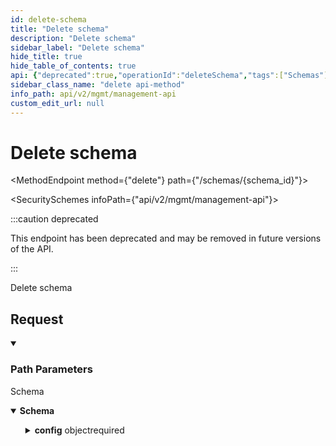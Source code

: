 ```yaml
---
id: delete-schema
title: "Delete schema"
description: "Delete schema"
sidebar_label: "Delete schema"
hide_title: true
hide_table_of_contents: true
api: {"deprecated":true,"operationId":"deleteSchema","tags":["Schemas"],"security":[{"x-api-key":[]}],"responses":{"204":{"description":"Schema","content":{"application/json":{"schema":{"type":"object","properties":{"id":{"type":"string","example":"649b1e49-2722-46a3-a7e7-10caae78a43f"},"application_id":{"type":"string","example":"d8ceb3ff-8b7f-4fa7-b8de-849292f6ca69"},"name":{"type":"string","example":"my-schema"},"config":{"type":"object","properties":{"fields":{"type":"array","items":{"type":"object","properties":{"name":{"type":"string","example":"apolla_first_name","description":"Your application field name."},"mapped_name":{"type":"string","example":"FirstName","description":"The field your customer maps. This is a Provider-specified field name. E.g. FirstName for Salesforce."}},"required":["name"]}},"allow_additional_field_mappings":{"type":"boolean","description":"Specifies whether your customer can add new application field names.","example":false}},"required":["fields","allow_additional_field_mappings"],"title":"schema_config"}},"required":["id","application_id","name","config"],"title":"schema"}}}}},"description":"Delete schema","parameters":[{"name":"schema_id","in":"path","required":true,"schema":{"type":"string","example":"a821d59d-8b4c-4ad9-aeec-1292d2e28701"}}],"method":"delete","path":"/schemas/{schema_id}","servers":[{"url":"https://api.supaglue.io/mgmt/v2","description":"Supaglue API"}],"securitySchemes":{"x-api-key":{"type":"apiKey","name":"x-api-key","in":"header","description":"API key to allow developers to access the API"}},"info":{"version":"0.16.2","title":"Management API","contact":{"name":"Supaglue","email":"docs@supaglue.com","url":"https://supaglue.com"},"description":"#### Introduction\n\nWelcome to the Management API documentation. You can use this API to manage customer integrations and connections.\n\n[![Run in Postman](https://run.pstmn.io/button.svg)](https://www.postman.com/supaglue/workspace/supaglue-public/overview)\n\n#### Base API URL\n\n```\nhttps://api.supaglue.io/mgmt/v2\n```\n"},"postman":{"name":"Delete schema","description":{"type":"text/plain"},"url":{"path":["schemas",":schema_id"],"host":["{{baseUrl}}"],"query":[],"variable":[{"disabled":false,"description":{"content":"(Required) ","type":"text/plain"},"type":"any","value":"","key":"schema_id"}]},"header":[{"key":"Accept","value":"application/json"}],"method":"DELETE","auth":{"type":"apikey","apikey":[{"type":"any","value":"x-api-key","key":"key"},{"type":"any","value":"<API Key>","key":"value"},{"type":"any","value":"header","key":"in"}]}}}
sidebar_class_name: "delete api-method"
info_path: api/v2/mgmt/management-api
custom_edit_url: null
---
```



<h1 className={"openapi__heading"}>Delete schema</h1>

<MethodEndpoint method={"delete"} path={"/schemas/{schema_id}"}></MethodEndpoint>

<SecuritySchemes infoPath={"api/v2/mgmt/management-api"}></SecuritySchemes>

:::caution deprecated

This endpoint has been deprecated and may be removed in future versions of the API.

:::

Delete schema

## Request

<details style={{"marginBottom":"1rem"}} className={"openapi-markdown__details"} data-collapsed={false} open={true}><summary style={{}}><h3 className={"openapi-markdown__details-summary-header-params"}>Path Parameters</h3></summary><div><ul><ParamsItem className={"paramsItem"} param={{"name":"schema_id","in":"path","required":true,"schema":{"type":"string","example":"a821d59d-8b4c-4ad9-aeec-1292d2e28701"}}}></ParamsItem></ul></div></details><div><div><ApiTabs><TabItem label={"204"} value={"204"}><div>

Schema

</div><div><MimeTabs className={"openapi-tabs__mime"} schemaType={"response"}><TabItem label={"application/json"} value={"application/json"}><SchemaTabs className={"openapi-tabs__schema"}><TabItem label={"Schema"} value={"Schema"}><details style={{}} className={"openapi-markdown__details response"} data-collapsed={false} open={true}><summary style={{}} className={"openapi-markdown__details-summary-response"}><strong>Schema</strong></summary><div style={{"textAlign":"left","marginLeft":"1rem"}}></div><ul style={{"marginLeft":"1rem"}}><SchemaItem collapsible={false} name={"id"} required={true} schemaName={"string"} qualifierMessage={undefined} schema={{"type":"string","example":"649b1e49-2722-46a3-a7e7-10caae78a43f"}}></SchemaItem><SchemaItem collapsible={false} name={"application_id"} required={true} schemaName={"string"} qualifierMessage={undefined} schema={{"type":"string","example":"d8ceb3ff-8b7f-4fa7-b8de-849292f6ca69"}}></SchemaItem><SchemaItem collapsible={false} name={"name"} required={true} schemaName={"string"} qualifierMessage={undefined} schema={{"type":"string","example":"my-schema"}}></SchemaItem><SchemaItem collapsible={true} className={"schemaItem"}><details style={{}} className={"openapi-markdown__details"}><summary style={{}}><span className={"openapi-schema__container"}><strong className={"openapi-schema__property"}>config</strong><span className={"openapi-schema__name"}> object</span><span className={"openapi-schema__divider"}></span><span className={"openapi-schema__required"}>required</span></span></summary><div style={{"marginLeft":"1rem"}}><SchemaItem collapsible={true} className={"schemaItem"}><details style={{}} className={"openapi-markdown__details"}><summary style={{}}><span className={"openapi-schema__container"}><strong className={"openapi-schema__property"}>fields</strong><span className={"openapi-schema__name"}> object[]</span><span className={"openapi-schema__divider"}></span><span className={"openapi-schema__required"}>required</span></span></summary><div style={{"marginLeft":"1rem"}}><li><div style={{"fontSize":"var(--ifm-code-font-size)","opacity":"0.6","marginLeft":"-.5rem","paddingBottom":".5rem"}}>Array [</div></li><SchemaItem collapsible={false} name={"name"} required={true} schemaName={"string"} qualifierMessage={undefined} schema={{"type":"string","example":"apolla_first_name","description":"Your application field name."}}></SchemaItem><SchemaItem collapsible={false} name={"mapped_name"} required={false} schemaName={"string"} qualifierMessage={undefined} schema={{"type":"string","example":"FirstName","description":"The field your customer maps. This is a Provider-specified field name. E.g. FirstName for Salesforce."}}></SchemaItem><li><div style={{"fontSize":"var(--ifm-code-font-size)","opacity":"0.6","marginLeft":"-.5rem"}}>]</div></li></div></details></SchemaItem><SchemaItem collapsible={false} name={"allow_additional_field_mappings"} required={true} schemaName={"boolean"} qualifierMessage={undefined} schema={{"type":"boolean","description":"Specifies whether your customer can add new application field names.","example":false}}></SchemaItem></div></details></SchemaItem></ul></details></TabItem><TabItem label={"Example (from schema)"} value={"Example (from schema)"}><ResponseSamples responseExample={"{\n  \"id\": \"649b1e49-2722-46a3-a7e7-10caae78a43f\",\n  \"application_id\": \"d8ceb3ff-8b7f-4fa7-b8de-849292f6ca69\",\n  \"name\": \"my-schema\",\n  \"config\": {\n    \"fields\": [\n      {\n        \"name\": \"apolla_first_name\",\n        \"mapped_name\": \"FirstName\"\n      }\n    ],\n    \"allow_additional_field_mappings\": false\n  }\n}"} language={"json"}></ResponseSamples></TabItem></SchemaTabs></TabItem></MimeTabs></div></TabItem></ApiTabs></div></div>
      
